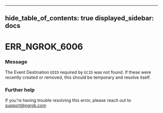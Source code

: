 

---
hide_table_of_contents: true
displayed_sidebar: docs
---


# ERR_NGROK_6006

### Message
The Event Destination `EDID` required by `ECID` was not found. If these were recently created or removed, this should be temporary and resolve itself.

<ErrorDetails />



### Further help
If you're having trouble resolving this error, please reach out to [support@ngrok.com](mailto:support@ngrok.com?subject=Help%20with%20ERR_NGROK_6006)

